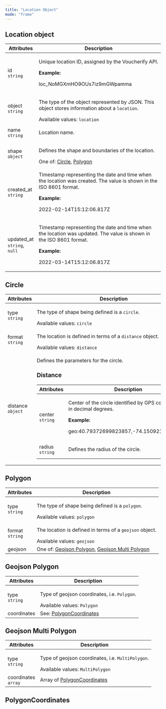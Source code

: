 ```yaml
---
title: "Location Object"
mode: "frame"
---
```


<div class="prose">

<h2 id="location-object">Location object</h2>
<table>
  <thead>
    <tr>
      <th>Attributes</th>
      <th>Description</th>
    </tr>
  </thead>
  <tbody>
    <tr>
      <td>
        id
        <br />
        <code>string</code>
      </td>
      <td>
        <p>Unique location ID, assigned by the Voucherify API.</p>
        <strong>Example:</strong>
        <p>loc_NoMGXmHO9OUs7iz9mGWpamma</p>
      </td>
    </tr>
    <tr>
      <td>
        object
        <br />
        <code>string</code>
      </td>
      <td>
        <p>
          The type of the object represented by JSON. This object stores information about a
          <code>location</code>.
        </p>
        Available values:
        <code>location</code>
      </td>
    </tr>
    <tr>
      <td>
        name
        <br />
        <code>string</code>
      </td>
      <td>
        <p>Location name.</p>
      </td>
    </tr>
    <tr>
      <td>
        shape
        <br />
        <code>object</code>
      </td>
      <td>
        <p>Defines the shape and boundaries of the location.</p>
        One of:
        <a href="#circle">Circle</a>,
        <a href="#polygon">Polygon</a>
      </td>
    </tr>
    <tr>
      <td>
        created_at
        <br />
        <code>string</code>
      </td>
      <td>
        <p>Timestamp representing the date and time when the location was created. The value is shown in the ISO 8601 format.</p>
        <strong>Example:</strong>
        <p>2022-02-14T15:12:06.817Z</p>
      </td>
    </tr>
    <tr>
      <td>
        updated_at
        <br />
        <code>string</code>,
        <code>null</code>
      </td>
      <td>
        <p>Timestamp representing the date and time when the location was updated. The value is shown in the ISO 8601 format.</p>
        <strong>Example:</strong>
        <p>2022-03-14T15:12:06.817Z</p>
      </td>
    </tr>
  </tbody>
</table>
<h2 id="circle">Circle</h2>
<table>
  <thead>
    <tr>
      <th>Attributes</th>
      <th>Description</th>
    </tr>
  </thead>
  <tbody>
    <tr>
      <td>
        type
        <br />
        <code>string</code>
      </td>
      <td>
        <p>
          The type of shape being defined is a
          <code>circle</code>.
        </p>
        Available values:
        <code>circle</code>
      </td>
    </tr>
    <tr>
      <td>
        format
        <br />
        <code>string</code>
      </td>
      <td>
        <p>
          The location is defined in terms of a
          <code>distance</code>
          object.
        </p>
        Available values:
        <code>distance</code>
      </td>
    </tr>
    <tr>
      <td>
        distance
        <br />
        <code>object</code>
      </td>
      <td>
        <p>Defines the parameters for the circle.</p>
        <h3>Distance</h3>
        <table>
          <thead>
            <tr>
              <th>Attributes</th>
              <th>Description</th>
            </tr>
          </thead>
          <tbody>
            <tr>
              <td>
                center
                <br />
                <code>string</code>
              </td>
              <td>
                <p>Center of the circle identified by GPS coordinates in decimal degrees.</p>
                <strong>Example:</strong>
                <p>geo:40.79372699823857,-74.15092132694554</p>
              </td>
            </tr>
            <tr>
              <td>
                radius
                <br />
                <code>string</code>
              </td>
              <td>
                <p>Defines the radius of the circle.</p>
              </td>
            </tr>
          </tbody>
        </table>
      </td>
    </tr>
  </tbody>
</table>
<h2 id="polygon">Polygon</h2>
<table>
  <thead>
    <tr>
      <th>Attributes</th>
      <th>Description</th>
    </tr>
  </thead>
  <tbody>
    <tr>
      <td>
        type
        <br />
        <code>string</code>
      </td>
      <td>
        <p>
          The type of shape being defined is a
          <code>polygon</code>.
        </p>
        Available values:
        <code>polygon</code>
      </td>
    </tr>
    <tr>
      <td>
        format
        <br />
        <code>string</code>
      </td>
      <td>
        <p>
          The location is defined in terms of a
          <code>geojson</code>
          object.
        </p>
        Available values:
        <code>geojson</code>
      </td>
    </tr>
    <tr>
      <td>geojson</td>
      <td>
        One of:
        <a href="#geojson-polygon">Geojson Polygon</a>,
        <a href="#geojson-multi-polygon">Geojson Multi Polygon</a>
      </td>
    </tr>
  </tbody>
</table>
<h2 id="geojson-polygon">Geojson Polygon</h2>
<table>
  <thead>
    <tr>
      <th>Attributes</th>
      <th>Description</th>
    </tr>
  </thead>
  <tbody>
    <tr>
      <td>
        type
        <br />
        <code>string</code>
      </td>
      <td>
        <p>
          Type of geojson coordinates, i.e.
          <code>Polygon</code>.
        </p>
        Available values:
        <code>Polygon</code>
      </td>
    </tr>
    <tr>
      <td>coordinates</td>
      <td>
        See:
        <a href="#polygoncoordinates">PolygonCoordinates</a>
      </td>
    </tr>
  </tbody>
</table>
<h2 id="geojson-multi-polygon">Geojson Multi Polygon</h2>
<table>
  <thead>
    <tr>
      <th>Attributes</th>
      <th>Description</th>
    </tr>
  </thead>
  <tbody>
    <tr>
      <td>
        type
        <br />
        <code>string</code>
      </td>
      <td>
        <p>
          Type of geojson coordinates, i.e.
          <code>MultiPolygon</code>.
        </p>
        Available values:
        <code>MultiPolygon</code>
      </td>
    </tr>
    <tr>
      <td>
        coordinates
        <br />
        <code>array</code>
      </td>
      <td>
        Array of
        <a href="#polygoncoordinates">PolygonCoordinates</a>
      </td>
    </tr>
  </tbody>
</table>
<h2 id="polygoncoordinates">PolygonCoordinates</h2>

</div>